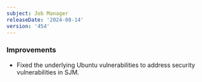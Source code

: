 ```yaml
---
subject: Job Manager
releaseDate: '2024-08-14'
version: '454'
---
```


### Improvements

* Fixed the underlying Ubuntu vulnerabilities to address security vulnerabilities in SJM.
